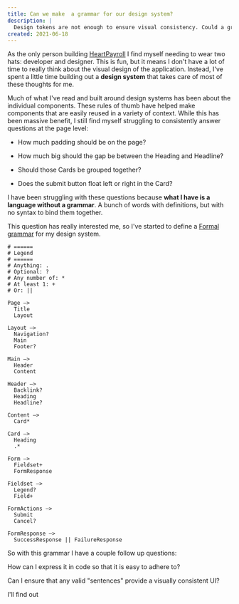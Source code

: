 ```yaml
---
title: Can we make  a grammar for our design system?
description: | 
  Design tokens are not enough to ensure visual consistency. Could a grammar help us with that goal?
created: 2021-06-18
---
```


As the only person building [HeartPayroll](https://heartpayroll.com) I find myself needing to wear two hats: developer and designer. This is fun, but it means I don't have a lot of time to really think about the visual design of the application. Instead, I've spent a little time building out a **design system** that takes care of most of these thoughts for me.

Much of what I've read and built around design systems has been about the individual components. These rules of thumb have helped make components that are easily reused in a variety of context. While this has been massive benefit, I still find myself struggling to consistently answer questions at the page level:

* How much padding should be on the page?
    
* How much big should the gap be between the Heading and Headline?
    
* Should those Cards be grouped together?
    
* Does the submit button float left or right in the Card?
    

I have been struggling with these questions because **what I have is a language without a grammar**. A bunch of words with definitions, but with no syntax to bind them together.

This question has really interested me, so I've started to define a [Formal grammar](https://en.wikipedia.org/wiki/Formal_grammar) for my design system.

```plaintext
# ======
# Legend
# ======
# Anything: .
# Optional: ?
# Any number of: *
# At least 1: +
# Or: ||

Page –> 
  Title 
  Layout

Layout –> 
  Navigation? 
  Main 
  Footer?

Main –> 
  Header
  Content

Header –> 
  Backlink? 
  Heading 
  Headline?

Content –> 
  Card*

Card –> 
  Heading 
  .*

Form –> 
  Fieldset+  
  FormResponse

Fieldset –> 
  Legend? 
  Field+

FormActions –> 
  Submit 
  Cancel?

FormResponse –> 
  SuccessResponse || FailureResponse
```

So with this grammar I have a couple follow up questions:

How can I express it in code so that it is easy to adhere to?

Can I ensure that any valid "sentences" provide a visually consistent UI?

I'll find out